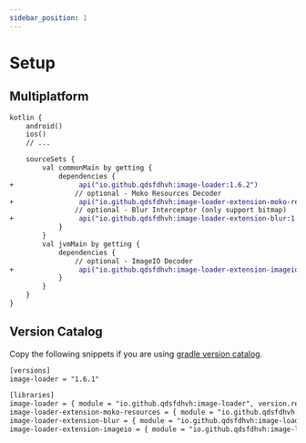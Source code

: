 ```yaml
---
sidebar_position: 1
---
```


# Setup

## Multiplatform

```diff title="build.gradle.kts"
kotlin {
    android()
    ios()
    // ...

    sourceSets {
        val commonMain by getting {
            dependencies {
+                api("io.github.qdsfdhvh:image-loader:1.6.2")
                // optional - Moko Resources Decoder
+                api("io.github.qdsfdhvh:image-loader-extension-moko-resources:1.6.2")
                // optional - Blur Interceptor (only support bitmap)
+                api("io.github.qdsfdhvh:image-loader-extension-blur:1.6.2")
            }
        }
        val jvmMain by getting {
            dependencies {
                // optional - ImageIO Decoder
+                api("io.github.qdsfdhvh:image-loader-extension-imageio:1.6.2")
            }
        }
    }
}
```

## Version Catalog

Copy the following snippets if you are using [gradle version catalog](https://docs.gradle.org/current/userguide/platforms.html).

```xml title="libs.versions.toml"
[versions]
image-loader = "1.6.1"

[libraries]
image-loader = { module = "io.github.qdsfdhvh:image-loader", version.ref = "image-loader" }
image-loader-extension-moko-resources = { module = "io.github.qdsfdhvh:image-loader-extension-moko-resources", version.ref = "image-loader" }
image-loader-extension-blur = { module = "io.github.qdsfdhvh:image-loader-extension-blur", version.ref = "image-loader" }
image-loader-extension-imageio = { module = "io.github.qdsfdhvh:image-loader-extension-imageio", version.ref = "image-loader" }

```